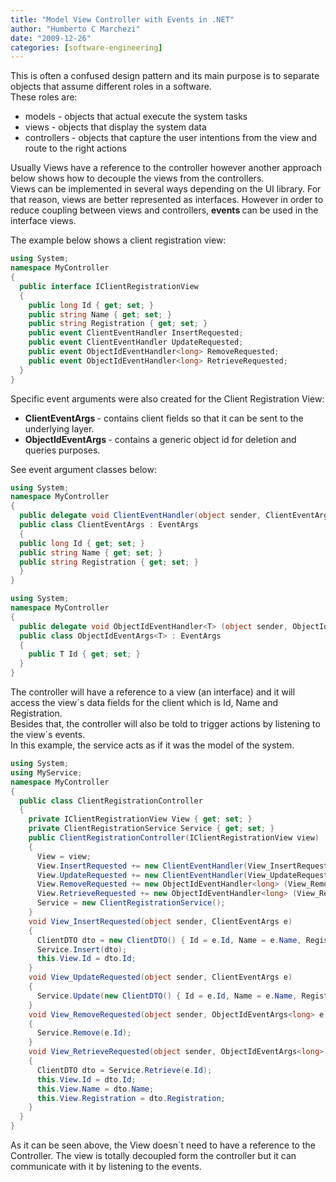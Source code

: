 ```yaml
---
title: "Model View Controller with Events in .NET"
author: "Humberto C Marchezi"
date: "2009-12-26"
categories: [software-engineering]
---
```


<div dir="ltr" style="text-align: left;" trbidi="on">

<div>

This is often a confused design pattern and its main purpose is to
separate objects that assume different roles in a software.  
These roles are:

</div>

-   models - objects that actual execute the system tasks
-   views - objects that display the system data
-   controllers - objects that capture the user intentions from the view
    and route to the right actions

<div>

Usually Views have a reference to the controller however another
approach below shows how to decouple the views from the controllers.  
Views can be implemented in several ways depending on the UI library.
For that reason, views are better represented as interfaces. However in
order to reduce coupling between views and controllers, <span
style="font-weight: bold;">events </span>can be used in the interface
views.

</div>

The example below shows a client registration view:  

```csharp
using System;
namespace MyController
{
  public interface IClientRegistrationView
  {
    public long Id { get; set; }
    public string Name { get; set; }
    public string Registration { get; set; }
    public event ClientEventHandler InsertRequested;
    public event ClientEventHandler UpdateRequested;
    public event ObjectIdEventHandler<long> RemoveRequested;
    public event ObjectIdEventHandler<long> RetrieveRequested;
  }
}
```

Specific event arguments were also created for the Client Registration
View:  

-   <span style="font-weight: bold;">ClientEventArgs </span>- contains
    client fields so that it can be sent to the underlying layer.
-   <span style="font-weight: bold;">ObjectIdEventArgs </span>- contains
    a generic object id for deletion and queries purposes.  

  

<div>

See event argument classes below:

</div>

  

```csharp
using System;
namespace MyController
{
  public delegate void ClientEventHandler(object sender, ClientEventArgs e);
  public class ClientEventArgs : EventArgs
  {
  public long Id { get; set; }
  public string Name { get; set; }
  public string Registration { get; set; }
  }
}
```

  

```csharp
using System;
namespace MyController
{
  public delegate void ObjectIdEventHandler<T> (object sender, ObjectIdEventArgs<T> e);
  public class ObjectIdEventArgs<T> : EventArgs
  {
    public T Id { get; set; }
  }
}
```

  

<div>

  
The controller will have a reference to a view (an interface) and it
will access the view´s data fields for the client which is Id, Name and
Registration.  
Besides that, the controller will also be told to trigger actions by
listening to the view´s events.  
In this example, the service acts as if it was the model of the system.

</div>

  

```csharp
using System;
using MyService;
namespace MyController
{
  public class ClientRegistrationController
  {
    private IClientRegistrationView View { get; set; }
    private ClientRegistrationService Service { get; set; }
    public ClientRegistrationController(IClientRegistrationView view)
    {
      View = view;
      View.InsertRequested += new ClientEventHandler(View_InsertRequested);
      View.UpdateRequested += new ClientEventHandler(View_UpdateRequested);
      View.RemoveRequested += new ObjectIdEventHandler<long> (View_RemoveRequested);
      View.RetrieveRequested += new ObjectIdEventHandler<long> (View_RetrieveRequested);
      Service = new ClientRegistrationService();   
    }
    void View_InsertRequested(object sender, ClientEventArgs e)
    {
      ClientDTO dto = new ClientDTO() { Id = e.Id, Name = e.Name, Registration = e.Registration };
      Service.Insert(dto);
      this.View.Id = dto.Id;
    }
    void View_UpdateRequested(object sender, ClientEventArgs e)
    {
      Service.Update(new ClientDTO() { Id = e.Id, Name = e.Name, Registration = e.Registration });
    }
    void View_RemoveRequested(object sender, ObjectIdEventArgs<long> e)
    {
      Service.Remove(e.Id);
    }
    void View_RetrieveRequested(object sender, ObjectIdEventArgs<long> e)
    {
      ClientDTO dto = Service.Retrieve(e.Id);
      this.View.Id = dto.Id;
      this.View.Name = dto.Name;
      this.View.Registration = dto.Registration;
    }
  }
}
```

As it can be seen above, the View doesn´t need to have a reference to
the Controller. The view is totally decoupled form the controller but it
can communicate with it by listening to the events.

</div>
